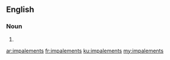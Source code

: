 ==English==

===Noun===
{{head|en}}

# {{plural of|impalement}}

[[ar:impalements]]
[[fr:impalements]]
[[ku:impalements]]
[[my:impalements]]